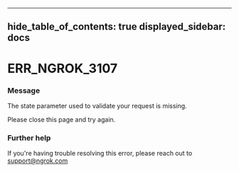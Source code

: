

---
hide_table_of_contents: true
displayed_sidebar: docs
---


# ERR_NGROK_3107

### Message
The state parameter used to validate your request is missing.

Please close this page and try again.

<ErrorDetails error="err_ngrok_3107" />



### Further help
If you're having trouble resolving this error, please reach out to [support@ngrok.com](mailto:support@ngrok.com?subject=Help%20with%20ERR_NGROK_3107)


